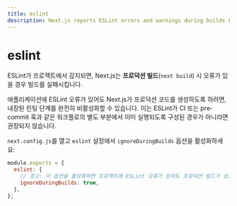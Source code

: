 ```yaml
---
title: eslint
description: Next.js reports ESLint errors and warnings during builds by default. Learn how to opt-out of this behavior here.
---
```


# eslint

ESLint가 프로젝트에서 감지되면, Next.js는 **프로덕션 빌드**(`next build`) 시 오류가 있을 경우 빌드를 실패시킵니다.

애플리케이션에 ESLint 오류가 있어도 Next.js가 프로덕션 코드를 생성하도록 하려면, 내장된 린팅 단계를 완전히 비활성화할 수 있습니다. 이는 ESLint가 CI 또는 pre-commit 훅과 같은 워크플로의 별도 부분에서 이미 실행되도록 구성된 경우가 아니라면 권장되지 않습니다.

`next.config.js`를 열고 `eslint` 설정에서 `ignoreDuringBuilds` 옵션을 활성화하세요:

```js filename="next.config.js"
module.exports = {
  eslint: {
    // 경고: 이 옵션을 활성화하면 프로젝트에 ESLint 오류가 있어도 프로덕션 빌드가 성공적으로 완료될 수 있습니다.
    ignoreDuringBuilds: true,
  },
};
```
